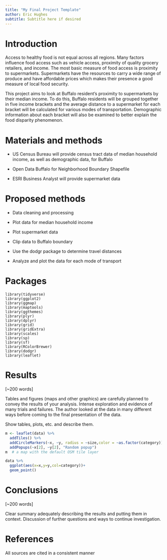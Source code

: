 ```yaml
---
title: "My Final Project Template"
author: Eric Hughes
subtitle: Subtitle here if desired
---
```


# Introduction

Access to healthy food is not equal across all regions. Many factors influence food access such as vehicle access, proximity of quality grocery retailers, and income. The most basic measure of food access is proximity to supermarkets. Supermarkets have the resources to carry a wide range of produce and have affordable prices which makes their presence a good measure of local food security.

This project aims to look at Buffalo resident's proximity to supermarkets by their median income. To do this, Buffalo residents will be grouped together in five income brackets and the average distance to a supermarket for each bracket will be calculated for various modes of transportation. Demographic information about each bracket will also be examined to better explain the food disparity phenomenon.  


# Materials and methods

- US Census Bureau will provide census tract data of median household income, as well as demographic data, for Buffalo

- Open Data Buffalo for Neighborhood Boundary Shapefile

- ESRI Business Analyst will provide supermarket data

# Proposed methods


- Data cleaning and processing

- Plot data for median household income

- Plot supermarket data

- Clip data to Buffalo boundary

- Use the dodgr package to determine travel distances 

- Analyze and plot the data for each mode of transport 


# Packages
```
library(tidyverse)
library(ggplot2)
library(ggmap)
library(maptools)
library(ggthemes)
library(plyr)
library(dplyr)
library(grid)
library(gridExtra)
library(scales)
library(sp)
library(sf)
library(RColorBrewer)
library(dodgr)
library(leaflet)
```

# Results

[~200 words]

Tables and figures (maps and other graphics) are carefully planned to convey the results of your analysis. Intense exploration and evidence of many trials and failures. The author looked at the data in many different ways before coming to the final presentation of the data.

Show tables, plots, etc. and describe them.

```r
m <- leaflet(data) %>% 
  addTiles() %>% 
  addCircleMarkers(~x, ~y, radius = ~size,color = ~as.factor(category)) %>% 
  addPopups(~x[2], ~y[2], "Random popup")
m  # a map with the default OSM tile layer
```


```r
data %>% 
  ggplot(aes(x=x,y=y,col=category))+
  geom_point()
```

# Conclusions

[~200 words]

Clear summary adequately describing the results and putting them in context. Discussion of further questions and ways to continue investigation.

# References

All sources are cited in a consistent manner
